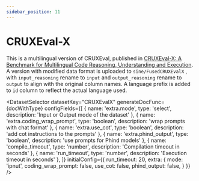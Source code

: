 ```yaml
---
sidebar_position: 11
---
```


# CRUXEval-X

This is a multilingual version of CRUXEval, published in [CRUXEval-X: A Benchmark for Multilingual Code Reasoning, Understanding and Execution](https://arxiv.org/abs/2408.13001). A version with modified data format is uploaded to `sine/FusedCRUXEvalX` , with `input_reasoning` rename to `input` and `output_reasoning` rename to `output` to align with the original column names. A language prefix is added to `id` column to reflect the actual language used.

<DatasetSelector datasetKey="CRUXEvalX" generateDocFunc={docWithType} configFields={[
  { name: 'extra.mode', type: 'select', description: 'Input or Output mode of the dataset' },
  { name: 'extra.coding_wrap_prompt', type: 'boolean', description: 'wrap prompts with chat format' },
  { name: 'extra.use_cot', type: 'boolean', description: 'add cot instructions to the prompts' },
  { name: 'extra.phind_output', type: 'boolean', description: 'use prompts for Phind models' },
  { name: 'compile_timeout', type: 'number', description: 'Compilation timeout in seconds' },
  { name: 'run_timeout', type: 'number', description: 'Execution timeout in seconds' },
]} initialConfig={{
  run_timeout: 20,
  extra: {
    mode: 'ipnut',
    coding_wrap_prompt: false,
    use_cot: false,
    phind_output: false,
  }
}} />
